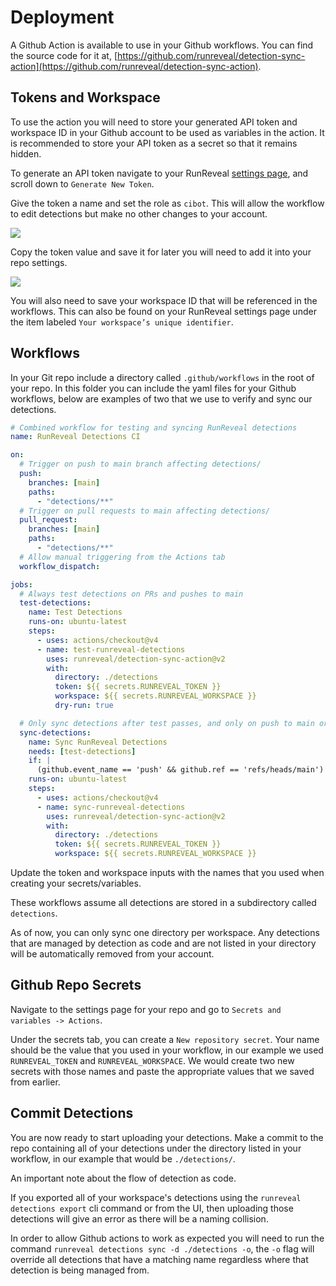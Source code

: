 
# Deployment

A Github Action is available to use in your Github workflows. You can find the source code for it at, [https://github.com/runreveal/detection-sync-action](https://github.com/runreveal/detection-sync-action).

## Tokens and Workspace
To use the action you will need to store your generated API token and workspace ID in your Github account to be used as variables in the action. It is recommended to store your API token as a secret so that it remains hidden.

To generate an API token navigate to your RunReveal [settings page](https://app.runreveal.com/dash/settings), and scroll down to `Generate New Token`.

Give the token a name and set the role as `cibot`. This will allow the workflow to edit detections but make no other changes to your account.

<div style={{
          display: "flex",
          justifyContent: "center",
        }}><img src="/create-token.png" /></div>

Copy the token value and save it for later you will need to add it into your repo settings.

<div style={{
          display: "flex",
          justifyContent: "center",
        }}><img src="/token-value.png" /></div>

You will also need to save your workspace ID that will be referenced in the workflows. This can also be found on your RunReveal settings page under the item labeled `Your workspace’s unique identifier`.

## Workflows

In your Git repo include a directory called `.github/workflows` in the root of your repo. 
In this folder you can include the yaml files for your Github workflows, below are examples of two that we use to verify and sync our detections.

```yaml
# Combined workflow for testing and syncing RunReveal detections
name: RunReveal Detections CI

on:
  # Trigger on push to main branch affecting detections/
  push:
    branches: [main]
    paths:
      - "detections/**"
  # Trigger on pull requests to main affecting detections/
  pull_request:
    branches: [main]
    paths:
      - "detections/**"
  # Allow manual triggering from the Actions tab
  workflow_dispatch:

jobs:
  # Always test detections on PRs and pushes to main
  test-detections:
    name: Test Detections
    runs-on: ubuntu-latest
    steps:
      - uses: actions/checkout@v4
      - name: test-runreveal-detections
        uses: runreveal/detection-sync-action@v2
        with:
          directory: ./detections
          token: ${{ secrets.RUNREVEAL_TOKEN }}
          workspace: ${{ secrets.RUNREVEAL_WORKSPACE }}
          dry-run: true

  # Only sync detections after test passes, and only on push to main or manual dispatch
  sync-detections:
    name: Sync RunReveal Detections
    needs: [test-detections]
    if: |
      (github.event_name == 'push' && github.ref == 'refs/heads/main') || github.event_name == 'workflow_dispatch'
    runs-on: ubuntu-latest
    steps:
      - uses: actions/checkout@v4
      - name: sync-runreveal-detections
        uses: runreveal/detection-sync-action@v2
        with:
          directory: ./detections
          token: ${{ secrets.RUNREVEAL_TOKEN }}
          workspace: ${{ secrets.RUNREVEAL_WORKSPACE }}
```

<Callout type="info">
  Update the token and workspace inputs with the names that you used when creating your secrets/variables. 
  
  These workflows assume all detections are stored in a subdirectory called `detections`.
</Callout>

<Callout type="info">
  As of now, you can only sync one directory per workspace. Any detections that are managed by detection as code and are not listed in your directory will be automatically removed from your account.
</Callout>

## Github Repo Secrets

Navigate to the settings page for your repo and go to `Secrets and variables -> Actions`.

Under the secrets tab, you can create a `New repository secret`. Your name should be the value that you used in your workflow, in our example we used `RUNREVEAL_TOKEN` and `RUNREVEAL_WORKSPACE`.
We would create two new secrets with those names and paste the appropriate values that we saved from earlier.

## Commit Detections

You are now ready to start uploading your detections. Make a commit to the repo containing all of your detections under the directory listed in your workflow, in our example that would be `./detections/`.

<Callout type="info">
  An important note about the flow of detection as code.

  If you exported all of your workspace's detections using the `runreveal detections export` cli command or from the UI, then uploading those detections will give an error as there will be a naming collision.

  In order to allow Github actions to work as expected you will need to run the command `runreveal detections sync -d ./detections -o`, the `-o` flag will override all detections that have a matching name regardless where that detection is being managed from. 
</Callout>